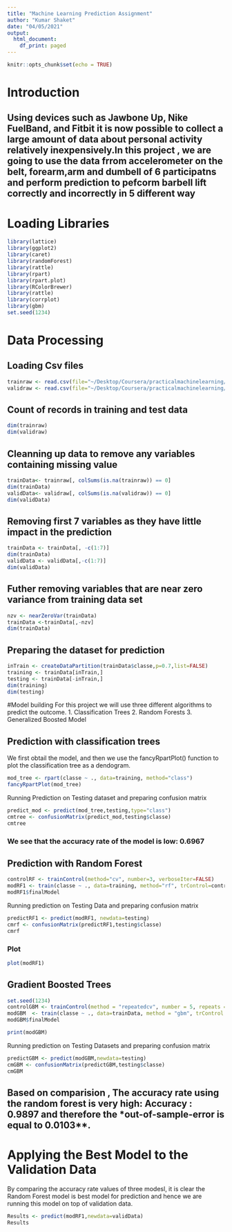 ```yaml
---
title: "Machine Learning Prediction Assignment"
author: "Kumar Shaket"
date: "04/05/2021"
output:
  html_document:
    df_print: paged
---
```


```r
knitr::opts_chunk$set(echo = TRUE)
```

# Introduction
## Using devices such as Jawbone Up, Nike FuelBand, and Fitbit it is now possible to collect a large amount of data about personal activity relatively inexpensively.In this project , we are going to use the data frrom accelerometer on the belt, forearm,arm and dumbell of 6 participatns and perform prediction to pefcorm barbell lift correctly and incorrectly in 5 different way
# Loading Libraries
```r
library(lattice)
library(ggplot2)
library(caret)
library(randomForest)
library(rattle)
library(rpart)
library(rpart.plot)
library(RColorBrewer)
library(rattle)
library(corrplot)
library(gbm)
set.seed(1234)
```
# Data Processing

## Loading Csv files
```r
trainraw <- read.csv(file="~/Desktop/Coursera/practicalmachinelearning/Data/pml-training.csv",header = TRUE)
validraw <- read.csv(file="~/Desktop/Coursera/practicalmachinelearning/Data/pml-testing.csv",header = TRUE)
```

## Count of records in training and test data
```r
dim(trainraw)
dim(validraw)
```

## Cleanning up data to remove any variables containing missing value
```r
trainData<- trainraw[, colSums(is.na(trainraw)) == 0]
dim(trainData)
validData<- validraw[, colSums(is.na(validraw)) == 0]
dim(validData)
```

## Removing first 7 variables as they have little impact in the prediction
```r
trainData <- trainData[, -c(1:7)]
dim(trainData)
validData <- validData[,-c(1:7)]
dim(validData)
```
## Futher removing variables that are near zero variance from training data set
```r
nzv <- nearZeroVar(trainData)
trainData <-trainData[,-nzv]
dim(trainData)
```

## Preparing the dataset for prediction
```r
inTrain <- createDataPartition(trainData$classe,p=0.7,list=FALSE)
training <- trainData[inTrain,]
testing <- trainData[-inTrain,]
dim(training)
dim(testing)
```
#Model building
For this project we will use three  different algorithms to predict the outcome.
1. Classification Trees
2. Random Forests
3. Generalized Boosted Model

## Prediction with classification trees
We first obtail the model, and then we use the fancyRpartPlot() function to plot the classification tree as a dendogram.
```r
mod_tree <- rpart(classe ~ ., data=training, method="class")
fancyRpartPlot(mod_tree)
```
Running Prediction on Testing dataset and preparing confusion matrix
```r
predict_mod <- predict(mod_tree,testing,type="class")
cmtree <- confusionMatrix(predict_mod,testing$classe)
cmtree
```

### We see that the accuracy rate of the model is low: 0.6967 

## Prediction with Random Forest
```r
controlRF <- trainControl(method="cv", number=3, verboseIter=FALSE)
modRF1 <- train(classe ~ ., data=training, method="rf", trControl=controlRF)
modRF1$finalModel
```
Running prediction on Testing Data and preparing confusion matrix
```r
predictRF1 <- predict(modRF1, newdata=testing)
cmrf <- confusionMatrix(predictRF1,testing$classe)
cmrf
```

### Plot
```r
plot(modRF1)
```

## Gradient Boosted Trees
```r
set.seed(1234)
controlGBM <- trainControl(method = "repeatedcv", number = 5, repeats = 1)
modGBM  <- train(classe ~ ., data=trainData, method = "gbm", trControl = controlGBM, verbose = FALSE)
modGBM$finalModel
```  
```r
print(modGBM)
```
Running prediction on Testing Datasets and preparing confusion matrix
```r
predictGBM <- predict(modGBM,newdata=testing)
cmGBM <- confusionMatrix(predictGBM,testing$classe)
cmGBM
```

## Based on comparision , The accuracy rate using the random forest is very high: Accuracy : 0.9897 and therefore the *out-of-sample-error is equal to 0.0103**.

# Applying the Best Model to the Validation Data
By comparing the accuracy rate values of three modesl, it is clear the Random Forest model is best model for prediction and hence we are running this model on top of validation data.
```r
Results <- predict(modRF1,newdata=validData)
Results
```